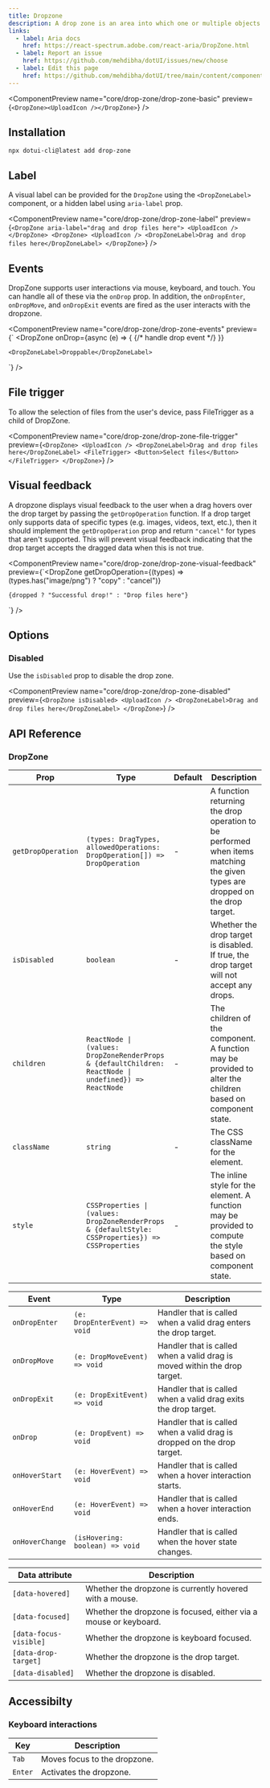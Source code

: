 ```yaml
---
title: Dropzone
description: A drop zone is an area into which one or multiple objects can be dragged and dropped.
links:
  - label: Aria docs
    href: https://react-spectrum.adobe.com/react-aria/DropZone.html
  - label: Report an issue
    href: https://github.com/mehdibha/dotUI/issues/new/choose
  - label: Edit this page
    href: https://github.com/mehdibha/dotUI/tree/main/content/components/drag-and-drop/drop-zone.mdx?plain=1
---
```


<ComponentPreview
  name="core/drop-zone/drop-zone-basic"
  preview={`<DropZone><UploadIcon /></DropZone>`}
/>

## Installation

```package-install
npx dotui-cli@latest add drop-zone
```

## Label

A visual label can be provided for the `DropZone` using the `<DropZoneLabel>` component, or a hidden label using `aria-label` prop.

<ComponentPreview
  name="core/drop-zone/drop-zone-label"
  preview={`<DropZone aria-label="drag and drop files here">
    <UploadIcon />
  </DropZone>
  <DropZone>
    <UploadIcon />
    <DropZoneLabel>Drag and drop files here</DropZoneLabel>
  </DropZone>`}
/>

## Events

DropZone supports user interactions via mouse, keyboard, and touch. You can handle all of these via the `onDrop` prop. In addition, the `onDropEnter`, `onDropMove`, and `onDropExit` events are fired as the user interacts with the dropzone.

<ComponentPreview
  name="core/drop-zone/drop-zone-events"
  preview={`<Draggable text="Component A" />
  <Draggable text="Component B" />
  <DropZone
    onDrop={async (e) => {
      {/* handle drop event */}
    }}
  >
    <DropZoneLabel>Droppable</DropZoneLabel>
  </DropZone>`}
/>

## File trigger

To allow the selection of files from the user's device, pass FileTrigger as a child of DropZone.

<ComponentPreview
  name="core/drop-zone/drop-zone-file-trigger"
  preview={`<DropZone>
    <UploadIcon />
    <DropZoneLabel>Drag and drop files here</DropZoneLabel>
    <FileTrigger>
      <Button>Select files</Button>
    </FileTrigger>
  </DropZone>`}
/>

## Visual feedback

A dropzone displays visual feedback to the user when a drag hovers over the drop target by passing the `getDropOperation` function. If a drop target only supports data of specific types (e.g. images, videos, text, etc.), then it should implement the `getDropOperation` prop and return `"cancel"` for types that aren't supported. This will prevent visual feedback indicating that the drop target accepts the dragged data when this is not true.

<ComponentPreview
  name="core/drop-zone/drop-zone-visual-feedback"
  preview={`<DropZone
    getDropOperation={(types) => (types.has("image/png") ? "copy" : "cancel")}
  >
    {dropped ? "Successful drop!" : "Drop files here"}
  </DropZone>`}
/>

## Options

### Disabled

Use the `isDisabled` prop to disable the drop zone.

<ComponentPreview
  name="core/drop-zone/drop-zone-disabled"
  preview={`<DropZone isDisabled>
    <UploadIcon />
    <DropZoneLabel>Drag and drop files here</DropZoneLabel>
  </DropZone>`}
/>

## API Reference

### DropZone

| Prop               | Type                                                                                                  | Default | Description                                                                                                                 |
| ------------------ | ----------------------------------------------------------------------------------------------------- | ------- | --------------------------------------------------------------------------------------------------------------------------- |
| `getDropOperation` | `(types: DragTypes, allowedOperations: DropOperation[]) => DropOperation`                             | -       | A function returning the drop operation to be performed when items matching the given types are dropped on the drop target. |
| `isDisabled`       | `boolean`                                                                                             | -       | Whether the drop target is disabled. If true, the drop target will not accept any drops.                                    |
| `children`         | `ReactNode \| (values: DropZoneRenderProps & {defaultChildren: ReactNode \| undefined}) => ReactNode` | -       | The children of the component. A function may be provided to alter the children based on component state.                   |
| `className`        | `string`                                                                                              | -       | The CSS className for the element.                                                                                          |
| `style`            | `CSSProperties \| (values: DropZoneRenderProps & {defaultStyle: CSSProperties}) => CSSProperties`     | -       | The inline style for the element. A function may be provided to compute the style based on component state.                 |

| Event           | Type                            | Description                                                               |
| --------------- | ------------------------------- | ------------------------------------------------------------------------- |
| `onDropEnter`   | `(e: DropEnterEvent) => void`   | Handler that is called when a valid drag enters the drop target.          |
| `onDropMove`    | `(e: DropMoveEvent) => void`    | Handler that is called when a valid drag is moved within the drop target. |
| `onDropExit`    | `(e: DropExitEvent) => void`    | Handler that is called when a valid drag exits the drop target.           |
| `onDrop`        | `(e: DropEvent) => void`        | Handler that is called when a valid drag is dropped on the drop target.   |
| `onHoverStart`  | `(e: HoverEvent) => void`       | Handler that is called when a hover interaction starts.                   |
| `onHoverEnd`    | `(e: HoverEvent) => void`       | Handler that is called when a hover interaction ends.                     |
| `onHoverChange` | `(isHovering: boolean) => void` | Handler that is called when the hover state changes.                      |

| Data attribute         | Description                                                      |
| ---------------------- | ---------------------------------------------------------------- |
| `[data-hovered]`       | Whether the dropzone is currently hovered with a mouse.          |
| `[data-focused]`       | Whether the dropzone is focused, either via a mouse or keyboard. |
| `[data-focus-visible]` | Whether the dropzone is keyboard focused.                        |
| `[data-drop-target]`   | Whether the dropzone is the drop target.                         |
| `[data-disabled]`      | Whether the dropzone is disabled.                                |

## Accessibilty

### Keyboard interactions

| Key     | Description                  |
| ------- | ---------------------------- |
| `Tab`   | Moves focus to the dropzone. |
| `Enter` | Activates the dropzone.      |

